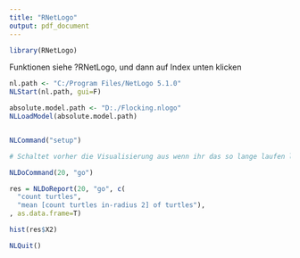 ---
title: "RNetLogo"
output: pdf_document
---

```{r}
library(RNetLogo)
```

Funktionen siehe ?RNetLogo, und dann auf Index unten klicken



```{r}
nl.path <- "C:/Program Files/NetLogo 5.1.0"
NLStart(nl.path, gui=F)

absolute.model.path <- "D:./Flocking.nlogo"
NLLoadModel(absolute.model.path)


NLCommand("setup")

# Schaltet vorher die Visualisierung aus wenn ihr das so lange laufen lassen wollt

NLDoCommand(20, "go")

res = NLDoReport(20, "go", c(
  "count turtles", 
  "mean [count turtles in-radius 2] of turtles"), 
, as.data.frame=T)

hist(res$X2)

NLQuit()

```

